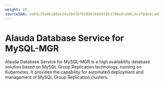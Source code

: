 ```yaml
---
weight: 20
sourceSHA: 1e03c39a0b1802e2da5bd7b78589036bb9f883700a5cdd019cef0de4cad8a7a6
---
```


# Alauda Database Service for MySQL-MGR

Alauda Database Service for MySQL-MGR is a high availability database solution based on MySQL Group Replication technology, running on Kubernetes. It provides the capability for automated deployment and management of MySQL Group Replication clusters.

<ExternalSite name="mysql-mgr" />
